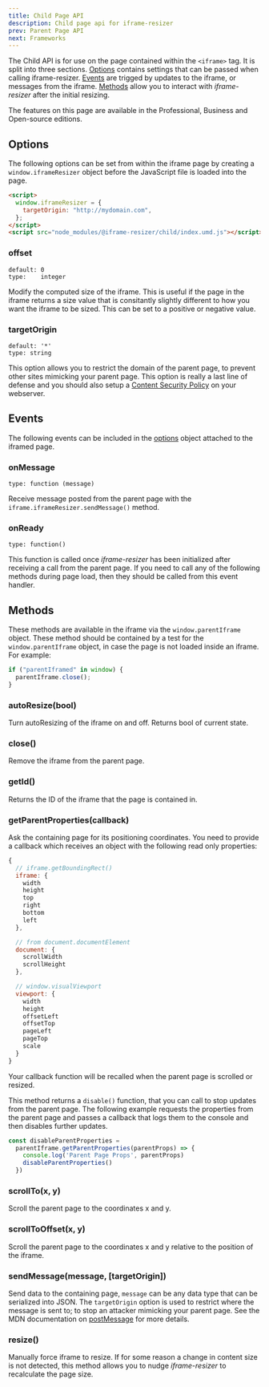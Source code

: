 ```yaml
---
title: Child Page API
description: Child page api for iframe-resizer
prev: Parent Page API
next: Frameworks
---
```


The Child API is for use on the page contained within the `<iframe>` tag. It is split into three sections. [Options](#options) contains settings that can be passed when calling iframe-resizer. [Events](#events) are trigged by updates to the iframe, or messages from the iframe. [Methods](#methods) allow you to interact with _iframe-resizer_ after the initial resizing.

<Aside type="note" title="">
  The features on this page are available in the Professional, Business and Open-source editions.
</Aside>

## Options

The following options can be set from within the iframe page by creating a `window.iframeResizer` object before the JavaScript file is loaded into the page.

```html
<script>
  window.iframeResizer = {
    targetOrigin: "http://mydomain.com",
  };
</script>
<script src="node_modules/@iframe-resizer/child/index.umd.js"></script>
```

### offset

```
default: 0
type:    integer
```

Modify the computed size of the iframe. This is useful if the page in the iframe returns a size value that is consitantly slightly different to how you want the iframe to be sized. This can be set to a positive or
negative value.


### targetOrigin

```
default: '*'
type: string
```

This option allows you to restrict the domain of the parent page, to prevent other sites mimicking your 
parent page. This option is really a last line of defense and you should also setup a <a href="https://developer.mozilla.org/en-US/docs/Web/HTTP/CSP" target="_blank">Content Security Policy</a> on your webserver.


## Events

The following events can be included in the [options](options.md) object attached to the iframed page.

### onMessage

    type: function (message)

Receive message posted from the parent page with the `iframe.iframeResizer.sendMessage()` method.

### onReady

    type: function()

This function is called once _iframe-resizer_ has been initialized after receiving a call from the parent page. If you need to call any of the following methods during page load, then they should be called from this event handler.

## Methods

These methods are available in the iframe via the `window.parentIframe` object. These method should be contained by a test for the `window.parentIframe` object, in case the page is not loaded inside an iframe. For example:

```js
if ("parentIframed" in window) {
  parentIframe.close();
}
```

### autoResize(<span class="args">bool</span>)

Turn autoResizing of the iframe on and off. Returns bool of current state.

### close()

Remove the iframe from the parent page.

### getId()

Returns the ID of the iframe that the page is contained in.

### getParentProperties(<span class="args">callback</span>)

Ask the containing page for its positioning coordinates. You need to provide a callback which receives an object with the following read only properties:

```js
{
  // iframe.getBoundingRect()
  iframe: {
    width
    height
    top
    right
    bottom
    left
  },

  // from document.documentElement
  document: {
    scrollWidth
    scrollHeight
  },

  // window.visualViewport
  viewport: {
    width
    height
    offsetLeft
    offsetTop
    pageLeft
    pageTop
    scale
  }
}
```

Your callback function will be recalled when the parent page is scrolled or resized.

This method returns a `disable()` function, that you can call to stop updates from
the parent page. The following example requests the properties from the parent page
and passes a callback that logs them to the console and then disables further updates.

```js
const disableParentProperties = 
  parentIframe.getParentProperties(parentProps) => {
    console.log('Parent Page Props', parentProps)
    disableParentProperties()
  })
```

### scrollTo(<span class="args">x, y</span>)

Scroll the parent page to the coordinates x and y.

### scrollToOffset(<span class="args">x, y</span>)

Scroll the parent page to the coordinates x and y relative to the position of the iframe.

### sendMessage(<span class="args">message, [targetOrigin]</span>)

Send data to the containing page, `message` can be any data type that can be serialized into JSON. The `targetOrigin` option is used to restrict where the message is sent to; to stop an attacker mimicking your parent page. See the MDN documentation on [postMessage](https://developer.mozilla.org/en-US/docs/Web/API/Window.postMessage) for more details.

### resize()

Manually force iframe to resize. If for some reason a change in content size is not detected, this method allows you to nudge _iframe-resizer_ to recalculate the page size.
